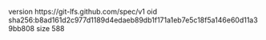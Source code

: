version https://git-lfs.github.com/spec/v1
oid sha256:b8ad161d2c977d1189d4edaeb89db1f171a1eb7e5c18f5a146e60d11a39bb808
size 588
